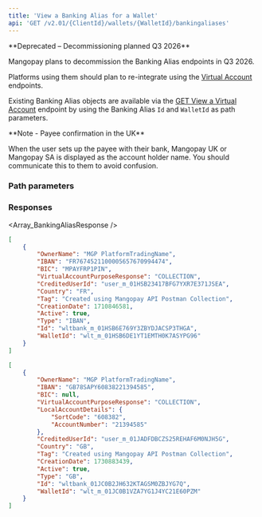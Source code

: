 ```yaml
---
title: 'View a Banking Alias for a Wallet'  
api: 'GET /v2.01/{ClientId}/wallets/{WalletId}/bankingaliases'  
---
```



<Warning>
**Deprecated – Decommissioning planned Q3 2026**

Mangopay plans to decommission the Banking Alias endpoints in Q3 2026. 

Platforms using them should plan to re-integrate using the [Virtual Account](/api-reference/virtual-accounts/virtual-account-object) endpoints. 

Existing Banking Alias objects are available via the [GET View a Virtual Account](/api-reference/virtual-accounts/view-virtual-account) endpoint by using the Banking Alias `Id` and `WalletId` as path parameters.
</Warning>

<Note>
**Note - Payee confirmation in the UK** 
    
When the user sets up the payee with their bank, Mangopay UK or Mangopay SA is displayed as the account holder name. You should communicate this to them to avoid confusion.
</Note>

### Path parameters  

<WalletId />  

### Responses  

<AccordionGroup>

<Accordion title="200" defaultOpen>  

<Array_BankingAliasResponse />  

</Accordion>

</AccordionGroup>  

<ResponseExample>  

```json 200 - FR
[
    {
        "OwnerName": "MGP PlatformTradingName",
        "IBAN": "FR7674521100005657670994474",
        "BIC": "MPAYFRP1PIN",
        "VirtualAccountPurposeResponse": "COLLECTION",
        "CreditedUserId": "user_m_01HSB23417BFG7YXR7E371JSEA",
        "Country": "FR",
        "Tag": "Created using Mangopay API Postman Collection",
        "CreationDate": 1710846581,
        "Active": true,
        "Type": "IBAN",
        "Id": "wltbank_m_01HSB6E769Y3ZBYDJACSP3THGA",
        "WalletId": "wlt_m_01HSB6DE1YT1EMTH0K7ASYPG96"
    }
]
```  
```json 200 - GB 
[
    {
        "OwnerName": "MGP PlatformTradingName",
        "IBAN": "GB78SAPY60838221394585",
        "BIC": null,
        "VirtualAccountPurposeResponse": "COLLECTION",
        "LocalAccountDetails": {
            "SortCode": "608382",
            "AccountNumber": "21394585"
        },
        "CreditedUserId": "user_m_01JADFDBCZS25REHAF6M0NJH5G",
        "Country": "GB",
        "Tag": "Created using Mangopay API Postman Collection",
        "CreationDate": 1730883439,
        "Active": true,
        "Type": "GB",
        "Id": "wltbank_01JC0B2JH632KTAGSM0ZBJYG7Q",
        "WalletId": "wlt_m_01JC0B1VZA7YG1J4YC21E60PZM"
    }
]
```  

</ResponseExample>  

<RequestExample>  
  <NodeViewBankingAliasWallet />
  <JavaViewBankingAliasWallet />
  <NetViewBankingAliasWallet />
</RequestExample>